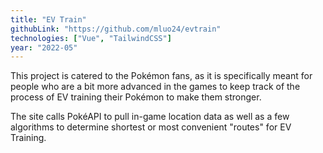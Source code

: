 ```yaml
---
title: "EV Train"
githubLink: "https://github.com/mluo24/evtrain"
technologies: ["Vue", "TailwindCSS"]
year: "2022-05"
---
```


This project is catered to the Pokémon fans, as it is specifically meant for people who are a bit more advanced in the games to keep track of the process of EV training their Pokémon to make them stronger.

The site calls <Link href="https://pokeapi.co/" underline="hover" target="_blank">PokéAPI</Link> to pull in-game location data as well as a few algorithms to determine shortest or most convenient "routes" for EV Training.